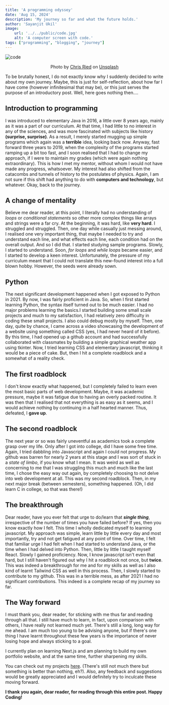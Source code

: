 ```yaml
---
title: 'A programming odyssey'
date: 'Aug 15, 2024'
description: 'My journey so far and what the future holds.'
author: 'Sayanjit Ukil'
image:
    url: '../../public/code.jpg'
    alt: 'A computer screen with code.'
tags: ["programming", "blogging", "journey"]
---
```


![code](../../public/code.jpg)

<div class="mb-2" align="center">
Photo by <a href="https://unsplash.com/@cdr6934?utm_content=creditCopyText&utm_medium=referral&utm_source=unsplash">Chris Ried</a> on <a href="https://unsplash.com/photos/a-computer-screen-with-a-bunch-of-code-on-it-ieic5Tq8YMk?utm_content=creditCopyText&utm_medium=referral&utm_source=unsplash">Unsplash</a>
</div>

To be brutally honest, I do not exactly know why I suddenly decided to write about my own journey. Maybe, this is just for self-reflection, about how far I have come (however infinitesimal that may be), or this just serves the purpose of an introductory post. Well, here goes nothing then....

## Introduction to programming

I was introduced to elementary Java in 2016, a little over 8 years ago, mainly as it was a part of our curriculum. At that time, I had little to no interest in any of the sciences, and was more fascinated with subjects like history **(surprise, surprise)**. As a result, I merely started mugging up simple programs which again was a **terrible** idea, looking back now. Anyway, fast forward three years to 2019, when the complexity of the programs started ramping up a bit too fast, and I soon realised that I had to change my approach, if I were to maintain my grades (which were again nothing extraordinary). This is how I met my mentor, without whom I would not have made any progress, whatsoever. My interest had also shifted from the catacombs and tunnels of history to the postulates of physics. Again, I am not sure if this shift had anything to do with **computers and technology**, but whatever. Okay, back to the journey.

## A change of mentality

Believe me dear reader, at this point, I literally had no understanding of *loops* or *conditional statements* so other more complex things like arrays and strings were a far cry. At the beginning, it was hard, like **very hard**. I struggled and struggled. Then, one day while casually just messing around, I realised one very important thing, that maybe I needed to try and understand each line, and what effects each line, each condition had on the overall output. And so I did that. I started studying sample programs. Slowly, I started to understand. Soon, *for loops* and *while loops* became easier, and I started to develop a keen interest. Unfortunately, the pressure of my curriculum meant that I could not translate this new-found interest into a full blown hobby. However, the seeds were already sown.

## Python

The next significant development happened when I got exposed to Python in 2021. By now, I was fairly proficient in Java. So, when I first started learning Python, the syntax itself turned out to be much easier. I had no major problems learning the basics.I started building some small scale projects and much to my satisfaction, I had relatively zero difficulty in coding these small projects. I also could debug mostly by myself. Then, one day, quite by chance, I came across a video showcasing the development of a website using something called CSS (yes, I had never heard of it before). By this time, I had opened up a github account and had successfully collaborated with classmates by building a simple graphical weather app using tkinter. Now, I tried learning CSS and elementary javascript, thinking it would be a piece of cake. But, then I hit a complete roadblock and a somewhat of a reality check.

## The first roadblock

I don't know exactly what happened, but I completely failed to learn even the most basic parts of web development. Maybe, it was academic pressure, maybe it was fatigue due to having an overly packed routine. It was then that I realised that not everything is as easy as it seems, and I would achieve nothing by continuing in a half hearted manner. Thus, defeated, I **gave up**.

## The second roadblock

The next year or so was fairly uneventful as academics took a complete grasp over my life. Only after I got into college, did I have some free time. Again, I tried dabbling into Javascript and again I could not progress. My github was barren for nearly 2 years at this stage and I was sort of stuck in a *state of limbo*, if you know what I mean. It was weird as well as concerning to me that I was struggling this much and much like the last time, I chose the easy way out again, by completely choosing to not delve into web development at all. This was my second roadblock. Then, in my next major break (between semesters), something happened. (Oh, I did learn C in college, so that was there!)

## The breakthrough

Dear reader, have you ever felt that urge to do/learn that ***single thing***, irrespective of the number of times you have failed before? If yes, then you know exactly how I felt. This time I wholly dedicated myself to learning javascript. My approach was simple, learn little by little every day and most importantly, try and not get fatigued at any point of time. Over time, I felt that familiar urge I had felt when I had started to understand Java, or the time when I had delved into Python. Then, little by little I taught myself React. Slowly I gained proficiency. Now, I know javascript isn't even that hard, but I still haven't figured out why I hit a roadblock not once, but **twice**. This was indeed a breakthrough for me and for my skills as well as I also kind of learnt Tailwind CSS as well in this process. Then, I slowly started to contribute to my github. This was in a terrible mess, as after 2021 I had no significant contributions. This indeed is a complete recap of my journey so far.

## The Way forward

I must thank you, dear reader, for sticking with me thus far and reading through all that. I still have much to learn, in fact, upon comparison with others, I have really not learned much yet. There's still a long, long way for me ahead. I am much too young to be advising anyone, but if there's one thing I have learnt throughout these few years is the importance of never losing hope and always sticking to a goal.

I currently plan on learning Next.js and am planning to build my own portfolio website, and at the same time, further sharpening my skills.

You can check out my projects [here](https://github.com/sayanjit082805). (There's still not much there but something is better than nothing, eh?). Also, any feedback and suggestions would be greatly appreciated and I would definitely try to inculcate these moving forward.

**I thank you again, dear reader, for reading through this entire post. Happy Coding!**